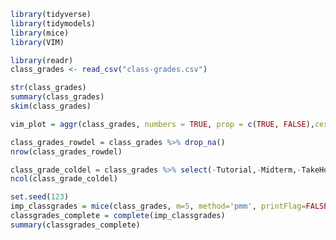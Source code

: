 
```{r}
library(tidyverse)
library(tidymodels)
library(mice) 
library(VIM) 
```

```{r}
library(readr)
class_grades <- read_csv("class-grades.csv")
```
```{r}
str(class_grades)
summary(class_grades)
skim(class_grades)
```

```{r}
vim_plot = aggr(class_grades, numbers = TRUE, prop = c(TRUE, FALSE),cex.axis=.6)
```

```{r}
class_grades_rowdel = class_grades %>% drop_na() 
nrow(class_grades_rowdel)
```
```{r}
class_grade_coldel = class_grades %>% select(-Tutorial,-Midterm,-TakeHome,-Final) 
ncol(class_grade_coldel)
```
```{r}
set.seed(123)
imp_classgrades = mice(class_grades, m=5, method='pmm', printFlag=FALSE)
classgrades_complete = complete(imp_classgrades) 
summary(classgrades_complete)
```

